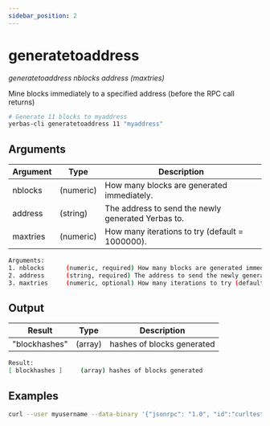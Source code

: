 ```yaml
---
sidebar_position: 2
---
```



# generatetoaddress

_generatetoaddress nblocks address (maxtries)_

Mine blocks immediately to a specified address (before the RPC call returns)

```bash
# Generate 11 blocks to myaddress
yerbas-cli generatetoaddress 11 "myaddress"
```

<!-- <ReactPlayer playing controls url={[
    {src: `${require('./assets/placeholder.webm').default}`, type: 'video/webm'}]} /> -->

## Arguments

| Argument | Type      | Description                                           |
| -------- | --------- | ----------------------------------------------------- |
| nblocks  | (numeric) | How many blocks are generated immediately.            |
| address  | (string)  | The address to send the newly generated Yerbas to. |
| maxtries | (numeric) | How many iterations to try (default = 1000000).       |

```bash
Arguments:
1. nblocks      (numeric, required) How many blocks are generated immediately.
2. address      (string, required) The address to send the newly generated Yerbas to.
3. maxtries     (numeric, optional) How many iterations to try (default = 1000000).
```

## Output

| Result        | Type    | Description                |
| ------------- | ------- | -------------------------- |
| "blockhashes" | (array) | hashes of blocks generated |

```bash
Result:
[ blockhashes ]     (array) hashes of blocks generated
```

## Examples

```bash
curl --user myusername --data-binary '{"jsonrpc": "1.0", "id":"curltest", "method": "generatetoaddress", "params": [11, "address"] }' -H 'content-type: text/plain;' http://127.0.0.1:9998/
```
